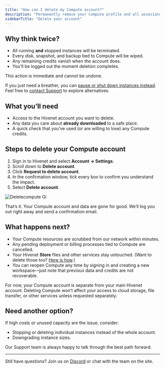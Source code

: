 ```yaml
---
title: "How can I delete my Compute account?"
description: "Permanently remove your Compute profile and all associated data."
sidebarTitle: "Delete your account"
---
```


## Why think twice?

- All running **and** stopped instances will be terminated.
- Every disk, snapshot, and backup tied to Compute will be wiped.
- Any remaining credits vanish when the account does.
- You’ll be logged out the moment deletion completes.

<Warning>
  This action is immediate and cannot be undone.
</Warning>

If you just need a breather, you can [pause or shut down instances instead](https://help.hivenet.com/en/articles/314603-how-to-stop-or-delete-a-compute-instance-on-hivenet). Feel free to [contact Support](mailto:support@hivenet.com) to explore alternatives.

## What you’ll need

- Access to the Hivenet account you want to delete.
- Any data you care about **already downloaded** to a safe place.
- A quick check that you’ve used (or are willing to lose) any Compute credits.

## Steps to delete your Compute account

1. Sign in to Hivenet and select **Account → Settings**.
2. Scroll down to **Delete account**.
3. Click **Request to delete account**.
4. In the confirmation window, tick every box to confirm you understand the impact.
5. Select **Delete account**.

![Deletecompute Gi](/images/deletecompute.gif)

That’s it. Your Compute account and data are gone for good. We’ll log you out right away and send a confirmation email.

## What happens next?

- Your Compute resources are scrubbed from our network within minutes.
- Any pending deployment or billing processes tied to Compute are cancelled.
- Your Hivenet **Store** files and other services stay untouched. (Want to delete those too? [Here is how](https://help.hivenet.com/en/articles/164662-how-can-i-delete-my-hivenet-account).)
- You can reopen Compute any time by signing in and creating a new workspace—just note that previous data and credits are not recoverable.

<Note>
  For now, your Compute account is separate from your main Hivenet account. Deleting Compute won’t affect your access to cloud storage, file transfer, or other services unless requested separately.
</Note>

## Need another option?

If high costs or unused capacity are the issue, consider:

- Stopping or deleting individual instances instead of the whole account.
- Downgrading instance sizes.

Our Support team is always happy to talk through the best path forward.

---

Still have questions? Join us on [Discord](https://discord.gg/cTmPDPrMG2) or chat with the team on the site.